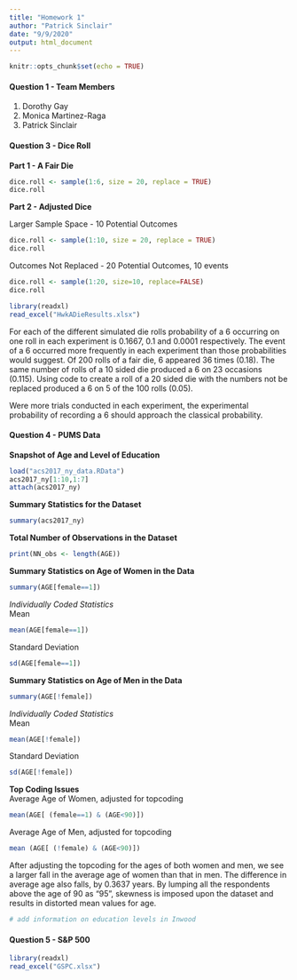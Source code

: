 ---
title: "Homework 1"
author: "Patrick Sinclair"
date: "9/9/2020"
output: html_document
---

```{r setup, include=FALSE}
knitr::opts_chunk$set(echo = TRUE)
```

#### Question 1 - Team Members

1. Dorothy Gay
2. Monica Martinez-Raga
3. Patrick Sinclair


#### Question 3 - Dice Roll
**Part 1 - A Fair Die**

```{r fair die, echo=FALSE}
dice.roll <- sample(1:6, size = 20, replace = TRUE)
dice.roll
```

**Part 2 - Adjusted Dice**

Larger Sample Space - 10 Potential Outcomes

```{r large sample space, echo=FALSE}
dice.roll <- sample(1:10, size = 20, replace = TRUE)
dice.roll
```

Outcomes Not Replaced - 20 Potential Outcomes, 10 events

```{r no replacement, echo=FALSE}
dice.roll <- sample(1:20, size=10, replace=FALSE)
dice.roll
```
```{r, echo=FALSE}
library(readxl)
read_excel("HwkADieResults.xlsx")
```
For each of the different simulated die rolls probability of a 6 occurring on one roll in each experiment is 0.1667, 0.1 and 0.0001 respectively. The event of a 6 occurred more frequently in each experiment than those probabilities would suggest. Of 200 rolls of a fair die, 6 appeared 36 times (0.18). The same number of rolls of a 10 sided die produced a 6 on 23 occasions (0.115). Using code to create a roll of a 20 sided die with the numbers not be replaced produced a 6 on 5 of the 100 rolls (0.05).  

Were more trials conducted in each experiment, the experimental probability of recording a 6 should approach the classical probability.

#### Question 4 - PUMS Data
**Snapshot of Age and Level of Education**
```{r, acs2017data, echo=FALSE}
load("acs2017_ny_data.RData")
acs2017_ny[1:10,1:7]
attach(acs2017_ny)
```
**Summary Statistics for the Dataset**
```{r, summary, echo=FALSE}
summary(acs2017_ny)
```
**Total Number of Observations in the Dataset**
```{r, observations, echo=FALSE}
print(NN_obs <- length(AGE))
```
**Summary Statistics on Age of Women in the Data**
```{r, echo=FALSE}
summary(AGE[female==1])
```
*Individually Coded Statistics*  
Mean
```{r, echo=FALSE}
mean(AGE[female==1])
```
Standard Deviation
```{r, echo=FALSE}
sd(AGE[female==1])
```
**Summary Statistics on Age of Men in the Data**
```{r, echo=FALSE}
summary(AGE[!female])
```
*Individually Coded Statistics*  
Mean
```{r, echo=FALSE}
mean(AGE[!female])
```
Standard Deviation
```{r, echo=FALSE}
sd(AGE[!female])
```
**Top Coding Issues**  
Average Age of Women, adjusted for topcoding
```{r, echo=FALSE}
mean(AGE[ (female==1) & (AGE<90)])
```
Average Age of Men, adjusted for topcoding
```{r, echo=FALSE}
mean (AGE[ (!female) & (AGE<90)])
```
After adjusting the topcoding for the ages of both women and men, we see a larger fall in the average age of women than that in men. The difference in average age also falls, by 0.3637 years. By lumping all the respondents above the age of 90 as "95", skewness is imposed upon the dataset and results in distorted mean values for age.

```{r}
# add information on education levels in Inwood
```

#### Question 5 - S&P 500
```{r, echo=FALSE}
library(readxl)
read_excel("GSPC.xlsx")
```
